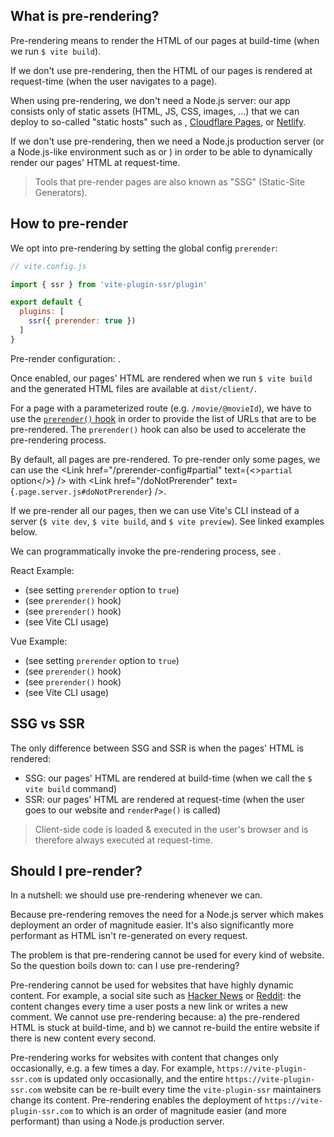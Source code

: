 
## What is pre-rendering?

Pre-rendering means to render the HTML of our pages at build-time (when we run `$ vite build`).

If we don't use pre-rendering, then the HTML of our pages is rendered at request-time (when the user navigates to a page).

When using pre-rendering, we don't need a Node.js server: our app consists only of static assets (HTML, JS, CSS, images, ...)
that we can deploy to so-called "static hosts" such as <Link href="/github-pages" text="GitHub Pages" />, [Cloudflare Pages](/cloudflare-pages), or [Netlify](/netlify).

If we don't use pre-rendering, then we need a Node.js production server (or a Node.js-like environment such as <Link href="/cloudflare-workers" text="Cloudflare Workers" /> or <Link href="/vercel" text="Vercel" />) in order to be able to dynamically render our pages' HTML at request-time.

> Tools that pre-render pages are also known as "SSG" (Static-Site Generators).

## How to pre-render

We opt into pre-rendering by setting the global config `prerender`:

```js
// vite.config.js

import { ssr } from 'vite-plugin-ssr/plugin'

export default {
  plugins: [
    ssr({ prerender: true })
  ]
}
```

Pre-render configuration: <Link href="/prerender-config" />.

Once enabled, our pages' HTML are rendered when we run `$ vite build` and the generated HTML files are available at `dist/client/`.

For a page with a parameterized route (e.g. `/movie/@movieId`), we have to use the [`prerender()` hook](/prerender) in order to provide the list of URLs that are to be pre-rendered. The `prerender()` hook can also be used to accelerate the pre-rendering process.

By default, all pages are pre-rendered. To pre-render only some pages, we can use the <Link href="/prerender-config#partial" text={<><code>partial</code> option</>} /> with <Link href="/doNotPrerender" text={<code>.page.server.js#doNotPrerender</code>} />.

If we pre-render all our pages, then we can use Vite's CLI instead of a server (`$ vite dev`, `$ vite build`, and `$ vite preview`). See linked examples below.

We can programmatically invoke the pre-rendering process, see <Link href="/prerender-programmatic" />.

React Example:
 - <RepoLink path='/examples/react-full/vite.config.ts' /> (see setting <code>prerender</code> option to `true`)
 - <RepoLink path='/examples/react-full/pages/hello/index.page.server.ts' /> (see <code>prerender()</code> hook)
 - <RepoLink path='/examples/react-full/pages/star-wars/index/index.page.server.ts' /> (see <code>prerender()</code> hook)
 - <RepoLink path='/examples/react-full/package.json' /> (see Vite CLI usage)

Vue Example:
 - <RepoLink path='/examples/vue-full/vite.config.ts' /> (see setting <code>prerender</code> option to `true`)
 - <RepoLink path='/examples/vue-full/pages/hello/index.page.server.ts' /> (see <code>prerender()</code> hook)
 - <RepoLink path='/examples/vue-full/pages/star-wars/index/index.page.server.ts' /> (see <code>prerender()</code> hook)
 - <RepoLink path='/examples/vue-full/package.json' /> (see Vite CLI usage)


## SSG vs SSR

The only difference between SSG and SSR is when the pages' HTML is rendered:
- SSG: our pages' HTML are rendered at build-time (when we call the `$ vite build` command)
- SSR: our pages' HTML are rendered at request-time (when the user goes to our website and `renderPage()` is called)

> Client-side code is loaded & executed in the user's browser and is therefore always executed at request-time.


## Should I pre-render?

In a nutshell: we should use pre-rendering whenever we can.

Because pre-rendering removes the need for a Node.js server which makes deployment an order of magnitude easier. It's also significantly more performant as HTML isn't re-generated on every request.

The problem is that pre-rendering cannot be used for every kind of website. So the question boils down to: can I use pre-rendering?

Pre-rendering cannot be used for websites that have highly dynamic content. For example, a social site such as [Hacker News](https://news.ycombinator.com/) or [Reddit](https://www.reddit.com/): the content changes every time a user posts a new link or writes a new comment. We cannot use pre-rendering because: a) the pre-rendered HTML is stuck at build-time, and b) we cannot re-build the entire website if there is new content every second.

Pre-rendering works for websites with content that changes only occasionally, e.g. a few times a day. For example, `https://vite-plugin-ssr.com` is updated only occasionally, and the entire `https://vite-plugin-ssr.com` website can be re-built every time the `vite-plugin-ssr` maintainers change its content. Pre-rendering enables the deployment of `https://vite-plugin-ssr.com` to <Link href="/github-pages" text="GitHub Pages" /> which is an order of magnitude easier (and more performant) than using a Node.js production server.
